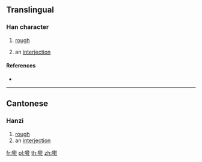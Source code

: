 ==Translingual==

===Han character===
{{Han char|rn=30|rad=口|as=15|sn=18|four=|canj=RTJG|ids=⿰口鞋}}

# {{lb|mul|Cantonese}} [[rough]]
# an [[interjection]]

====References====
* {{Han ref|kx=0213.171|hdz=10698.161|uh=56A1|ud=22177}}

----

==Cantonese==

===Hanzi===
{{yue-hanzi|jyut=[[haai4]]|y=haai4}}

# [[rough]]
# an [[interjection]]

[[fr:嚡]]
[[pl:嚡]]
[[th:嚡]]
[[zh:嚡]]